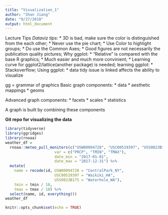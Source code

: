 ```yaml
---
title: "Visualization_1"
author: "Shan Jiang"
date: "9/27/2018"
output: html_document
---
```

Lecture Tips
*Dataviz tips*:
 * 3D is bad, make sure the color is distinguished from the each other;
 * Never use the pie chart;
 * Use Color to highlight groups;
 * Do use the Common Axes;
 * Good figures are not necessarily the publication quality pictures;
Why ggplot:
 * "Relative" is compared with the base R graphics;
 * Much easier and much more convinient; 
 * Learning curve for ggplot2/lattice(another package) is needed;
learning ggplot:
 * Stackoverflow;
Using ggplot:
 * data tidy issue is linked affects the ability to visualize 
 
gg = grammar of graphics
Basic graph components:
* data
* aesthetic mappings
* geoms

Advanced graph components:
* facets
* scales
* statistics

A graph is built by combining these components 


**Git repo for visualizing the data** 
```r
library(tidyverse)
library(ggridges)
library(rnoaa)
weather_df = 
  rnoaa::meteo_pull_monitors(c("USW00094728", "USC00519397", "USS0023B17S"),
                      var = c("PRCP", "TMIN", "TMAX"), 
                      date_min = "2017-01-01",
                      date_max = "2017-12-31") %>%
  mutate(
    name = recode(id, USW00094728 = "CentralPark_NY", 
                      USC00519397 = "Waikiki_HA",
                      USS0023B17S = "Waterhole_WA"),
    tmin = tmin / 10,
    tmax = tmax / 10) %>%
  select(name, id, everything())
weather_df

knitr::opts_chunk$set(echo = TRUE)
```

